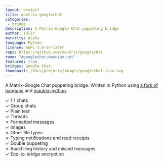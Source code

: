 ```yaml
---
layout: project
title: mautrix-googlechat
categories: 
 - bridge
description: A Matrix-Google Chat puppeting bridge
author: Tulir
maturity: Alpha
language: Python
license: AGPL-3.0-or-later
repo: https://github.com/mautrix/googlechat
room: "#googlechat:maunium.net"
featured: true
bridges: Google Chat
thumbnail: /docs/projects/images/googlechat-icon.svg
---
```


A Matrix-Google Chat puppeting bridge. Written in Python using [a fork of hangups](https://gitlab.com/beeper/hangups) and [mautrix-python](https://matrix.org/docs/projects/sdk/mautrix-python.html).

✓ 1:1 chats  
✓ Group chats  
✓ Plain text  
✓ Threads  
✗ Formatted messages  
✓ Images  
✗ Other file types  
✗ Typing notifications and read receipts  
✓ Double puppeting  
✗ Backfilling history and missed messages  
✓ End-to-bridge encryption
